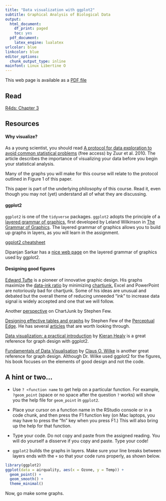 ```yaml
---
title: "Data visualization with ggplot2"
subtitle: Graphical Analysis of Biological Data
output:
  html_document:
    df_print: paged
    toc: yes
  pdf_document:
    latex_engine: lualatex
urlcolor: blue
linkcolor: blue
editor_options:
  chunk_output_type: inline
mainfont: Linux Libertine O
---
```


This web page is available as a [PDF file](./notes04.pdf)

## Read

[R4ds: Chapter 3](https://r4ds.had.co.nz/data-visualisation.html)

## Resources

#### Why visualize?

As a young scientist, you should read [A protocol for data exploration to avoid common statistical problems](https://besjournals.onlinelibrary.wiley.com/doi/10.1111/j.2041-210X.2009.00001.x) (free access) by Zuur et al. 2010. The article describes the importance of visualizing your data before you begin your statistical analysis. 

Many of the graphs you will make for this course will relate to the protocol outlined in Figure 1 of this paper.

This paper is part of the underlying philosophy of this course. Read it, even though you may not (yet) understand all of what they are discussing.


#### ggplot2

`ggplot2` is one of the `tidyverse` packages. `ggplot2` adopts the principle of a [layered grammar of graphics](http://vita.had.co.nz/papers/layered-grammar.pdf), first developed by Leland Wilkinson in [The Grammar of Graphics](https://www.springer.com/us/book/9780387245447). The layered grammar of graphics allows you to build up graphs in layers, as you will learn in the assignment.

[ggplot2 cheatsheet](https://www.rstudio.com/resources/cheatsheets/#ggplot2)

Dipanjan Sarkar has a [nice web page](https://towardsdatascience.com/a-comprehensive-guide-to-the-grammar-of-graphics-for-effective-visualization-of-multi-dimensional-1f92b4ed4149) on the layered grammar of graphics used by ggplot2.


#### Designing good figures

[Edward Tufte](https://twitter.com/EdwardTufte?ref_src=twsrc%5Egoogle%7Ctwcamp%5Eserp%7Ctwgr%5Eauthor) is a pioneer of innovative graphic design. His graphs maximize the [data-ink ratio](https://www.perceptualedge.com/articles/visual_business_intelligence/sometimes_we_must_raise_our_voices.pdf) by minimizing [chartjunk.](https://en.wikipedia.org/wiki/Chartjunk) Excel and PowerPoint are notoriously bad for chartjunk. Some of his ideas are unusual and debated but the overall theme of reducing unneeded "ink" to increase data signal is widely accepted and one that we will follow.

Another [perspective](https://www.perceptualedge.com/articles/visual_business_intelligence/the_chartjunk_debate.pdf) on ChartJunk by Stephen Few.

[Designing effective tables and graphs](http://www.perceptualedge.com/images/Effective_Chart_Design.pdf) by Stephen Few of the [Perceptual Edge](http://www.perceptualedge.com/). He has several [articles](http://www.perceptualedge.com/library.php#Articles) that are worth looking through.

[Data visualization: a practical introduction](https://socviz.co) by [Kieran Healy](https://kieranhealy.org) is a great reference for graph design with ggplot2. 

[Fundamentals of Data Visualisation](https://serialmentor.com/dataviz/) by [Claus O. Wilke](http://wilkelab.org) is another great reference for graph design. Although Dr. Wilke used ggplot2 for the figures, his book focuses on the elements of good design and not the code.

## A hint or two...

- Use `? <function name` to get help on a particular function. For example, `?geom_point` (space or no space after the question `?` works) will show you the help file for `geom_point` in `ggplot2`.

- Place your cursor on a function name in the RStudio console or in a code chunk, and then press the F1 function key (on Mac laptops, you may have to press the "fn" key when you press F1.) This will also bring up the help for that function.

- Type your code. Do not copy and paste from the assigned reading. You will do yourself a disserve if you copy and paste. Type your code! 

- `ggplot2` builds the graphs in layers. Make sure your line breaks between layers ends with the `+` so that your code runs properly, as shown below. 

```r
library(ggplot2)
ggplot(data = airquality, aes(x = Ozone, y = Temp)) +
  geom_point() +
  geom_smooth() +
  theme_minimal()
```


Now, go make some graphs.

